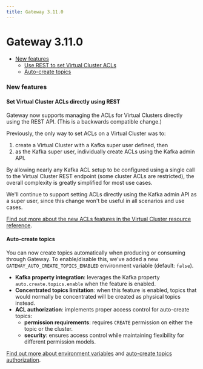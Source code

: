 ```yaml
---
title: Gateway 3.11.0
---
```

# Gateway 3.11.0

- [New features](#new-features)
  - [Use REST to set Virtual Cluster ACLs](#set-virtual-cluster-acls-directly-using-rest)
  - [Auto-create topics](#auto-create-topics)

### New features

#### Set Virtual Cluster ACLs directly using REST

Gateway now supports managing the ACLs for Virtual Clusters directly using the REST API. (This is a backwards compatible change.)

Previously, the only way to set ACLs on a Virtual Cluster was to:

1. create a Virtual Cluster with a Kafka super user defined, then
1. as the Kafka super user, individually create ACLs using the Kafka admin API.

By allowing nearly any Kafka ACL setup to be configured using a single call to the Virtual Cluster REST endpoint (some cluster ACLs are restricted), the overall complexity is greatly simplified for most use cases.

We'll continue to support setting ACLs directly using the Kafka admin API as a super user, since this change won't be useful in all scenarios and use cases.

[Find out more about the new ACLs features in the Virtual Cluster resource reference](/guide/reference/gateway-reference#virtualcluster).

#### Auto-create topics

You can now create topics automatically when producing or consuming through Gateway. To enable/disable this, we've added a new `GATEWAY_AUTO_CREATE_TOPICS_ENABLED` environment variable (default: `false`).

- **Kafka property integration**: leverages the Kafka property `auto.create.topics.enable` when the feature is enabled.
- **Concentrated topics limitation**: when this feature is enabled, topics that would normally be concentrated will be created as physical topics instead.
- **ACL authorization**: implements proper access control for auto-create topics:
  - **permission requirements**: requires `CREATE` permission on either the topic or the cluster.
  - **security**: ensures access control while maintaining flexibility for different permission models.

[Find out more about environment variables](/guide/conduktor-in-production/deploy-artifacts/deploy-gateway#4-configure-gateway-to-accept-client-connections) and [auto-create topics authorization](/guide/tutorials/manage-gw-sa#auto-create-topic-authorization).
